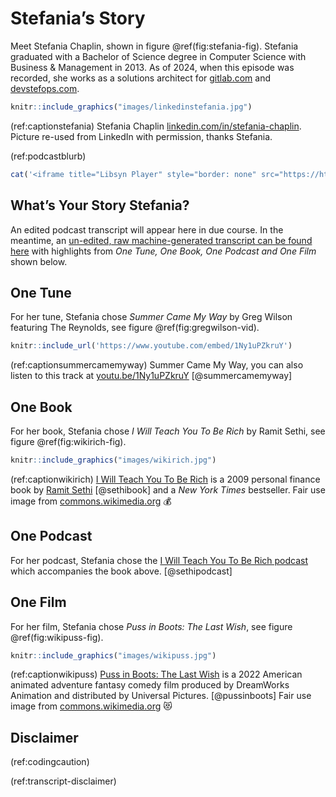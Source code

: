 # Stefania's Story {#stefania}

Meet Stefania Chaplin, shown in figure \@ref(fig:stefania-fig). Stefania graduated with a Bachelor of Science degree in Computer Science with Business & Management in 2013. As of 2024, when this episode was recorded, she works as a solutions architect for [gitlab.com](https://about.gitlab.com) and [devstefops.com](https://devstefops.com). 

```r
knitr::include_graphics("images/linkedinstefania.jpg")
```
(ref:captionstefania) Stefania Chaplin [linkedin.com/in/stefania-chaplin](https://www.linkedin.com/in/stefania-chaplin/). Picture re-used from LinkedIn with permission, thanks Stefania.

(ref:podcastblurb)


```r
cat('<iframe title="Libsyn Player" style="border: none" src="https://html5-player.libsyn.com/embed/episode/id/32363532/height/90/theme/custom/thumbnail/yes/direction/forward/render-playlist/no/custom-color/000000/" height="90" width="100%" scrolling="no"  allowfullscreen="" webkitallowfullscreen="true" mozallowfullscreen="true" allowfullscreen="true" msallowfullscreen="true" style="border: none;"></iframe>')
```


## What's Your Story Stefania? {#stefania-story}

An edited podcast transcript will appear here in due course. In the meantime, an [un-edited, raw machine-generated transcript can be found here](https://github.com/dullhunk/cdyf/blob/master/raw-transcript-stefania.md) with highlights from *One Tune, One Book, One Podcast and One Film* shown below.

## One Tune {#stefania-tune}

For her tune, Stefania chose *Summer Came My Way* by Greg Wilson featuring The Reynolds, see figure \@ref(fig:gregwilson-vid).

```r
knitr::include_url('https://www.youtube.com/embed/1Ny1uPZkruY')
```
(ref:captionsummercamemyway) Summer Came My Way, you can also listen to this track at [youtu.be/1Ny1uPZkruY](https://youtu.be/1Ny1uPZkruY) [@summercamemyway]

## One Book {#stefania-book}

For her book, Stefania chose  *I Will Teach You To Be Rich*  by Ramit Sethi, see figure \@ref(fig:wikirich-fig).

```r
knitr::include_graphics("images/wikirich.jpg")
```

(ref:captionwikirich) [I Will Teach You To Be Rich](https://en.wikipedia.org/wiki/I_Will_Teach_You_to_Be_Rich) is a 2009 personal finance book by [Ramit Sethi](https://en.wikipedia.org/wiki/Ramit_Sethi) [@sethibook] and a *New York Times* bestseller. Fair use image from [commons.wikimedia.org](https://commons.wikimedia.org) 💰

## One Podcast {#stefania-podcast}

For her podcast, Stefania chose the [I Will Teach You To Be Rich podcast](https://www.iwillteachyoutoberich.com/podcast) which accompanies the book above. [@sethipodcast]

## One Film {#stefania-film}

For her film, Stefania chose *Puss in Boots: The Last Wish*, see figure \@ref(fig:wikipuss-fig).

```r
knitr::include_graphics("images/wikipuss.jpg")
```

(ref:captionwikipuss) [Puss in Boots: The Last Wish](https://en.wikipedia.org/wiki/Puss_in_Boots:_The_Last_Wish) is a 2022 American animated adventure fantasy comedy film produced by DreamWorks Animation and distributed by Universal Pictures. [@pussinboots] Fair use image from [commons.wikimedia.org](https://commons.wikimedia.org) 😻

## Disclaimer  


::: {.rmdcaution}

(ref:codingcaution)

(ref:transcript-disclaimer)  

:::

